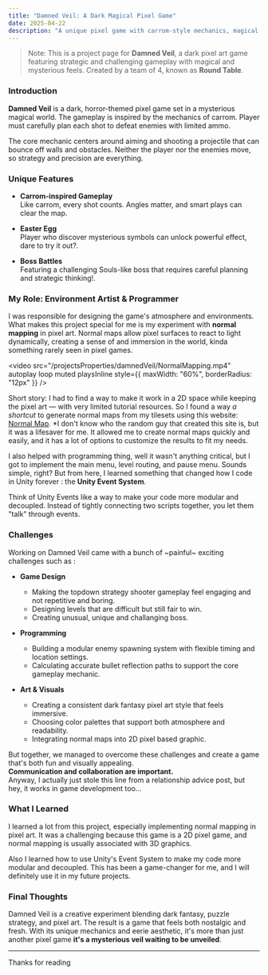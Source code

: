 ```yaml
---
title: "Damned Veil: A Dark Magical Pixel Game"
date: 2025-04-22
description: "A unique pixel game with carrom-style mechanics, magical elements, and intense boss fights."
---
```


> Note: This is a project page for **Damned Veil**, a dark pixel art game featuring strategic and challenging gameplay with magical and mysterious feels. Created by a team of 4, known as **Round Table**.

### Introduction

**Damned Veil** is a dark, horror-themed pixel game set in a mysterious magical world. The gameplay is inspired by the mechanics of carrom. Player must carefully plan each shot to defeat enemies with limited ammo.

The core mechanic centers around aiming and shooting a projectile that can bounce off walls and obstacles. Neither the player nor the enemies move, so strategy and precision are everything.

### Unique Features

- **Carrom-inspired Gameplay** <br />
Like carrom, every shot counts. Angles matter, and smart plays can clear the map.

- **Easter Egg** <br />
Player who discover mysterious symbols can unlock powerful effect, dare to try it out?.

- **Boss Battles** <br />
Featuring a challenging Souls-like boss that requires careful planning and strategic thinking!.

### My Role: Environment Artist & Programmer

I was responsible for designing the game's atmosphere and environments. What makes this project special for me is my experiment with **normal mapping** in pixel art.
Normal maps allow pixel surfaces to react to light dynamically, creating a sense of and immersion in the world, kinda something rarely seen in pixel games.

<video
  src="/projectsProperties/damnedVeil/NormalMapping.mp4"
  autoplay
  loop
  muted
  playsInline
  style={{ maxWidth: "60%", borderRadius: "12px" }}
/>

Short story: I had to find a way to make it work in a 2D space while keeping the pixel art — with very limited tutorial resources.
So I found a way _a shortcut_ to generate normal maps from my tilesets using this website: [Normal Map](https://cpetry.github.io/NormalMap-Online/). *I don't know who the random guy that created this site is, but it was a lifesaver for me. It allowed me to create normal maps quickly and easily, and it has a lot of options to customize the results to fit my needs.

I also helped with programming thing, well it wasn't anything critical, but I got to implement the main menu, level routing, and pause menu.
Sounds simple, right? But from here, I learned something that changed how I code in Unity forever : the **Unity Event System**.

Think of Unity Events like a way to make your code more modular and decoupled. Instead of tightly connecting two scripts together, you let them "talk" through events.

### Challenges

Working on Damned Veil came with a bunch of ~painful~ exciting challenges such as :

- **Game Design**<br />
  - Making the topdown strategy shooter gameplay feel engaging and not repetitive and boring.
  - Designing levels that are difficult but still fair to win.
  - Creating unusual, unique and challanging boss.

- **Programming**
  - Building a modular enemy spawning system with flexible timing and location settings.
  - Calculating accurate bullet reflection paths to support the core gameplay mechanic.

- **Art & Visuals**
  - Creating a consistent dark fantasy pixel art style that feels immersive.
  - Choosing color palettes that support both atmosphere and readability.
  - Integrating normal maps into 2D pixel based graphic.

But together, we managed to overcome these challenges and create a game that's both fun and visually appealing.<br />
**Communication and collaboration are important.** <br />
Anyway, I actually just stole this line from a relationship advice post, but hey, it works in game development too...

### What I Learned

I learned a lot from this project, especially implementing normal mapping in pixel art. It was a challenging because this game is a 2D pixel game, and normal mapping is usually associated with 3D graphics.

Also I learned how to use Unity's Event System to make my code more modular and decoupled. This has been a game-changer for me, and I will definitely use it in my future projects.

### Final Thoughts

Damned Veil is a creative experiment blending dark fantasy, puzzle strategy, and pixel art. The result is a game that feels both nostalgic and fresh. With its unique mechanics and eerie aesthetic, it's more than just another pixel game **it's a mysterious veil waiting to be unveiled**.

---

Thanks for reading
